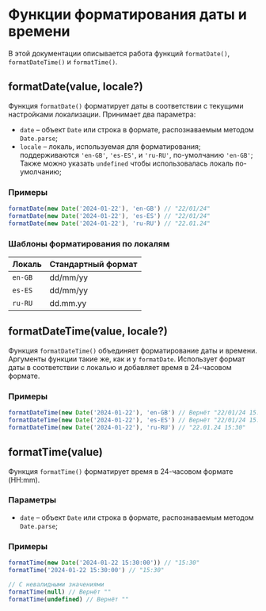 # Функции форматирования даты и времени

В этой документации описывается работа функций `formatDate()`, `formatDateTime()` и `formatTime()`.

## formatDate(value, locale?)

Функция `formatDate()` форматирует даты в соответствии с текущими настройками локализации. Принимает два параметра:

* `date` – объект `Date` или строка в формате, распознаваемым методом `Date.parse`;
* `locale` – локаль, используемая для форматирования; поддерживаются `'en-GB'`, `'es-ES'`, и `'ru-RU'`,
по-умолчанию `'en-GB'`; Также можно указать `undefined` чтобы использовалась локаль по-умолчанию;

### Примеры

```javascript
formatDate(new Date('2024-01-22'), 'en-GB') // "22/01/24"
formatDate(new Date('2024-01-22'), 'es-ES') // "22/01/24"
formatDate(new Date('2024-01-22'), 'ru-RU') // "22.01.24"
```

### Шаблоны форматирования по локалям

|  Локаль  | Стандартный формат |
| -------- | ------------------ |
| `en-GB`  | dd/mm/yy           |
| `es-ES`  | dd/mm/yy           |
| `ru-RU`  | dd.mm.yy           |

## formatDateTime(value, locale?)

Функция `formatDateTime()` объединяет форматирование даты и времени. Аргументы функции такие же, как и у `formatDate`.
Использует формат даты в соответствии с локалью и добавляет время в 24-часовом формате.

### Примеры

```javascript
formatDateTime(new Date('2024-01-22'), 'en-GB') // Вернёт "22/01/24 15:30"
formatDateTime(new Date('2024-01-22'), 'es-ES') // Вернёт "22/01/24 15:30"
formatDateTime(new Date('2024-01-22'), 'ru-RU') // "22.01.24 15:30"
```

## formatTime(value)

Функция `formatTime()` форматирует время в 24-часовом формате (HH:mm).

### Параметры

* `date` – объект `Date` или строка в формате, распознаваемым методом `Date.parse`;

### Примеры

```javascript
formatTime(new Date('2024-01-22 15:30:00')) // "15:30"
formatTime('2024-01-22 15:30:00') // "15:30"

// С невалидными значениями
formatTime(null) // Вернёт ""
formatTime(undefined) // Вернёт ""
```


